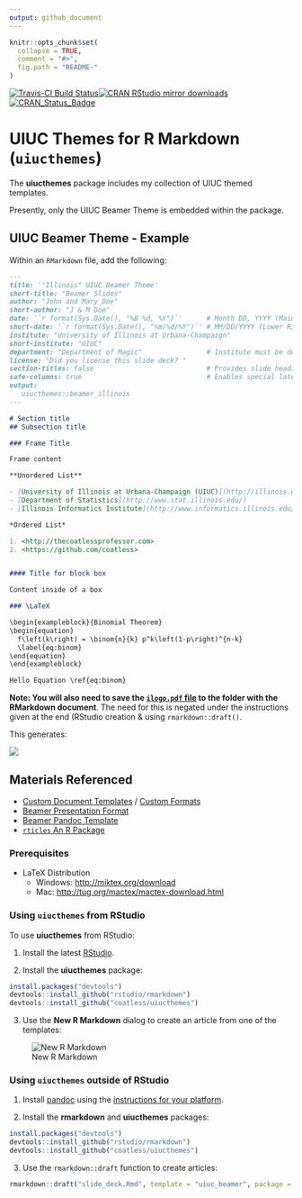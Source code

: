 ```yaml
---
output: github_document
---
```


```r
knitr::opts_chunk$set(
  collapse = TRUE,
  comment = "#>",
  fig.path = "README-"
)
```

[![Travis-CI Build Status](https://travis-ci.org/coatless/uiucthemes.svg?branch=master)](https://travis-ci.org/coatless/uiucthemes)[![CRAN RStudio mirror downloads](http://cranlogs.r-pkg.org/badges/uiucthemes)](http://www.r-pkg.org/pkg/uiucthemes) [![CRAN_Status_Badge](http://www.r-pkg.org/badges/version/uiucthemes)](https://cran.r-project.org/package=uiucthemes)

# UIUC Themes for R Markdown (`uiucthemes`)

The **uiucthemes** package includes my collection of UIUC themed templates.

Presently, only the UIUC Beamer Theme is embedded within the package.

## UIUC Beamer Theme - Example

Within an `RMarkdown` file, add the following:

```md
---
title: '"Illinois" UIUC Beamer Theme'
short-title: "Beamer Slides"
author: "John and Mary Doe"
short-author: "J & M Doe"
date: '`r format(Sys.Date(), "%B %d, %Y")`'      # Month DD, YYYY (Main Slide)
short-date: '`r format(Sys.Date(), "%m/%d/%Y")`' # MM/DD/YYYY (Lower Right)
institute: "University of Illinois at Urbana-Champaign"
short-institute: "UIUC"
department: "Department of Magic"                # Institute must be defined
license: "Did you license this slide deck? "
section-titles: false                            # Provides slide headings
safe-columns: true                               # Enables special latex macros for columns.
output: 
   uiucthemes::beamer_illinois
---

# Section title     
## Subsection title 

### Frame Title

Frame content 

**Unordered List**

- [University of Illinois at Urbana-Champaign (UIUC)](http://illinois.edu)
- [Department of Statistics](http://www.stat.illinois.edu/)
- [Illinois Informatics Institute](http://www.informatics.illinois.edu/)

*Ordered List*

1. <http://thecoatlessprofessor.com>
2. <https://github.com/coatless>


#### Title for block box

Content inside of a box 

### \LaTeX

\begin{exampleblock}{Binomial Theorem}
\begin{equation} 
  f\left(k\right) = \binom{n}{k} p^k\left(1-p\right)^{n-k}
  \label{eq:binom}
\end{equation} 
\end{exampleblock}

Hello Equation \ref{eq:binom}
```

**Note: You will also need to save the [`ilogo.pdf` file](https://github.com/coatless/uiucthemes/blob/master/inst/rmarkdown/templates/uiuc_beamer/skeleton/ilogo.pdf) to the folder with the RMarkdown document**. The need for this is negated under the instructions given at the end (RStudio creation & using `rmarkdown::draft()`.

This generates:

![](beamer_illinois_slide_example.png)


## Materials Referenced

- [Custom Document Templates](http://rmarkdown.rstudio.com/developer_document_templates.html) / [Custom Formats](http://rmarkdown.rstudio.com/developer_custom_formats.html)
- [Beamer Presentation Format](http://rmarkdown.rstudio.com/beamer_presentation_format.html)
- [Beamer Pandoc Template](https://github.com/jgm/pandoc-templates/blob/master/default.beamer)
- [`rticles` An R Package](https://github.com/rstudio/rticles)

### Prerequisites

- LaTeX Distribution
   - Windows: <http://miktex.org/download>
   - Mac: <http://tug.org/mactex/mactex-download.html>
   
### Using `uiucthemes` from RStudio

To use **uiucthemes** from RStudio:

1) Install the latest [RStudio](http://www.rstudio.com/products/rstudio/download/).

2) Install the **uiucthemes** package: 

```r
install.packages("devtools")
devtools::install_github("rstudio/rmarkdown")
devtools::install_github("coatless/uiucthemes")
```

3) Use the **New R Markdown** dialog to create an article from one of the templates:

![New R Markdown](uiucthemes.png)
    
    
### Using `uiucthemes` outside of RStudio

1) Install [pandoc](http://johnmacfarlane.net/pandoc/) using the [instructions for your platform](https://github.com/rstudio/rmarkdown/blob/master/PANDOC.md).

2) Install the **rmarkdown** and **uiucthemes** packages:

```r
install.packages("devtools")
devtools::install_github("rstudio/rmarkdown")
devtools::install_github("coatless/uiucthemes")
```
    
3) Use the `rmarkdown::draft` function to create articles:

```r
rmarkdown::draft("slide_deck.Rmd", template = "uiuc_beamer", package = "uiucthemes")
```
